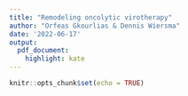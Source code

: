 ```yaml
---
title: "Remodeling oncolytic virotherapy"
author: "Orfeas Gkourlias & Dennis Wiersma"
date: '2022-06-17'
output: 
  pdf_document:
    highlight: kate
---
```


```r
knitr::opts_chunk$set(echo = TRUE)
```